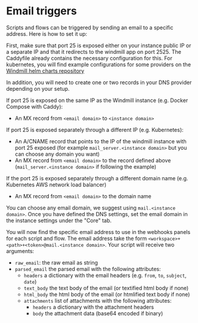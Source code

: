# Email triggers
 
Scripts and flows can be triggered by sending an email to a specific address. 
Here is how to set it up:

First, make sure that port 25 is exposed either on your instance public IP or a separate IP and that it redirects to the windmill app on port 2525.
The Caddyfile already contains the necessary configuration for this. 
For kubernetes, you will find example configurations for some providers on the [Windmill helm charts repository](https://github.com/windmill-labs/windmill-helm-charts?tab=readme-ov-file#kubernetes-hosting-tips)

In addition, you will need to create one or two records in your DNS provider depending on your setup.

If port 25 is exposed on the same IP as the Windmill instance (e.g. Docker Compose with Caddy):
  - An MX record from `<email domain>` to `<instance domain>`

If port 25 is exposed separately through a different IP (e.g. Kubernetes):
  - An A/CNAME record that points to the IP of the windmill instance with port 25 exposed (for example `mail_server.<instance domain>` but you can choose any domain you want)
  - An MX record from `<email domain>` to the record defined above (`mail_server.<instance domain>` if following the example)

If the port 25 is exposed separately through a different domain name (e.g. Kubernetes AWS network load balancer)
  - An MX record from `<email domain>` to the domain name

You can choose any email domain, we suggest using `mail.<instance domain>`.
Once you have defined the DNS settings, set the email domain in the instance settings under the "Core" tab.

You will now find the specific email address to use in the webhooks panels for each script and flow. 
The email address take the form `<workspace>+<path>+<token>@mail.<instance domain>`.
Your script will receive two arguments: 
- `raw_email`: the raw email as string
- `parsed_email` the parsed email with the following attributes:
  - `headers` a dictionary with the email headers (e.g. `from`, `to`, `subject`, `date`)
  - `text_body` the text body of the email (or textified html body if none)
  - `html_body` the html body of the email (or htmlified text body if none)
  - `attachments` list of attachments with the following attributes:
    - `headers` a dictionary with the attachment headers
    - `body` the attachment data (base64 encoded if binary)